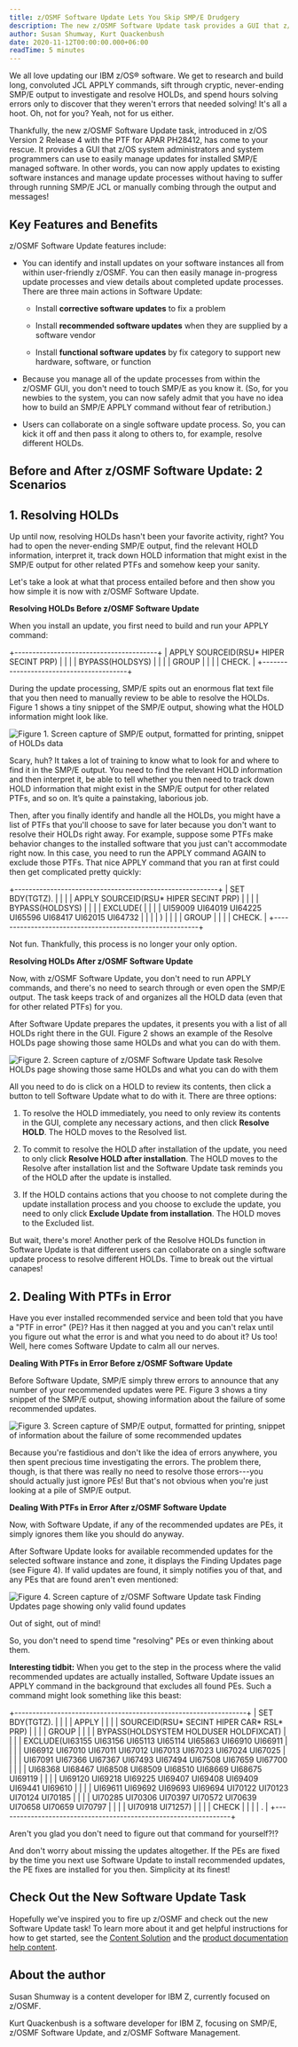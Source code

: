 ```yaml
---
title: z/OSMF Software Update Lets You Skip SMP/E Drudgery
description: The new z/OSMF Software Update task provides a GUI that z/OS system administrators and system programmers can use to manage updates for installed SMP/E managed software
author: Susan Shumway, Kurt Quackenbush
date: 2020-11-12T00:00:00.000+06:00
readTime: 5 minutes
---
```


We all love updating our IBM z/OS® software. We get to research and
build long, convoluted JCL APPLY commands, sift through cryptic,
never-ending SMP/E output to investigate and resolve HOLDs, and spend
hours solving errors only to discover that they weren't errors that
needed solving! It's all a hoot. Oh, not for you? Yeah, not for us
either.

Thankfully, the new z/OSMF Software Update task, introduced in z/OS
Version 2 Release 4 with the PTF for APAR PH28412, has come to your
rescue. It provides a GUI that z/OS system administrators and system
programmers can use to easily manage updates for installed SMP/E managed
software. In other words, you can now apply updates to existing software
instances and manage update processes without having to suffer through
running SMP/E JCL or manually combing through the output and messages!

## Key Features and Benefits

z/OSMF Software Update features include:

-   You can identify and install updates on your software instances all
    from within user-friendly z/OSMF. You can then easily manage
    in-progress update processes and view details about completed update
    processes. There are three main actions in Software Update:

    -   Install **corrective software updates** to fix a problem

    -   Install **recommended software updates** when they are supplied
        by a software vendor

    -   Install **functional software updates** by fix category to
        support new hardware, software, or function

-   Because you manage all of the update processes from within the
    z/OSMF GUI, you don't need to touch SMP/E as you know it. (So, for
    you newbies to the system, you can now safely admit that you have no
    idea how to build an SMP/E APPLY command without fear of
    retribution.)

-   Users can collaborate on a single software update process. So, you
    can kick it off and then pass it along to others to, for example,
    resolve different HOLDs.

## Before and After z/OSMF Software Update: 2 Scenarios

## 1. Resolving HOLDs

Up until now, resolving HOLDs hasn't been your favorite activity, right?
You had to open the never-ending SMP/E output, find the relevant HOLD
information, interpret it, track down HOLD information that might exist
in the SMP/E output for other related PTFs and somehow keep your sanity.

Let's take a look at what that process entailed before and then show you
how simple it is now with z/OSMF Software Update.

**Resolving HOLDs Before z/OSMF Software Update**

When you install an update, you first need to build and run your APPLY
command:

+----------------------------------------+
| APPLY SOURCEID(RSU* HIPER SECINT PRP) |
|                                        |
| BYPASS(HOLDSYS)                        |
|                                        |
| GROUP                                  |
|                                        |
| CHECK.                                 |
+----------------------------------------+

During the update processing, SMP/E spits out an enormous flat text file that you 
then need to manually review to be able to resolve the HOLDs. Figure 1 shows a tiny 
snippet of the SMP/E output, showing what the HOLD information might look like.

![Figure 1. Screen capture of SMP/E output, formatted for printing, snippet of HOLDs data](images/image1.png "Figure 1. Screen capture of SMP/E output, formatted for printing, snippet of HOLDs data")

Scary, huh? It takes a lot of training to know what to look for and where to find it in 
the SMP/E output. You need to find the relevant HOLD information and then interpret it, 
be able to tell whether you then need to track down HOLD information that might exist in 
the SMP/E output for other related PTFs, and so on. It’s quite a painstaking, laborious job.

Then, after you finally identify and handle all the HOLDs, you might
have a list of PTFs that you'll choose to save for later because you
don't want to resolve their HOLDs right away. For example, suppose some
PTFs make behavior changes to the installed software that you just
can't accommodate right now. In this case, you need to run the APPLY
command AGAIN to exclude those PTFs. That nice APPLY command that you
ran at first could then get complicated pretty quickly:

+---------------------------------------------------------+
| SET BDY(TGTZ).                                          |
|                                                         |
| APPLY SOURCEID(RSU* HIPER SECINT PRP)                  |
|                                                         |
| BYPASS(HOLDSYS)                                         |
|                                                         |
| EXCLUDE(                                                |
|                                                         |
| UI59009 UI64019 UI64225 UI65596 UI68417 UI62015 UI64732 |
|                                                         |
| )                                                       |
|                                                         |
| GROUP                                                   |
|                                                         |
| CHECK.                                                  |
+---------------------------------------------------------+

Not fun. Thankfully, this process is no longer your only option.

**Resolving HOLDs After z/OSMF Software Update**

Now, with z/OSMF Software Update, you don't need to run APPLY commands,
and there's no need to search through or even open the SMP/E output. The
task keeps track of and organizes all the HOLD data (even that for other
related PTFs) for you.

After Software Update prepares the updates, it presents you with a list
of all HOLDs right there in the GUI. Figure 2 shows an example of the
Resolve HOLDs page showing those same HOLDs and what you can do with
them.

![Figure 2. Screen capture of z/OSMF Software Update task Resolve HOLDs page showing those same HOLDs and what you can do with them](images/image2.png "Figure 2. Screen capture of z/OSMF Software Update task Resolve HOLDs page showing those same HOLDs and what you can do with them")

All you need to do is click on a HOLD to review its contents, then click
a button to tell Software Update what to do with it. There are three
options:

1.  To resolve the HOLD immediately, you need to only review its
    contents in the GUI, complete any necessary actions, and then click
    **Resolve HOLD**. The HOLD moves to the Resolved list.

2.  To commit to resolve the HOLD after installation of the update, you
    need to only click **Resolve HOLD after installation**. The HOLD
    moves to the Resolve after installation list and the Software Update
    task reminds you of the HOLD after the update is installed.

3.  If the HOLD contains actions that you choose to not complete during
    the update installation process and you choose to exclude the
    update, you need to only click **Exclude Update from installation**.
    The HOLD moves to the Excluded list.

But wait, there's more! Another perk of the Resolve HOLDs function in
Software Update is that different users can collaborate on a single
software update process to resolve different HOLDs. Time to break out
the virtual canapes!

## 2. Dealing With PTFs in Error

Have you ever installed recommended service and been told that you have
a "PTF in error" (PE)? Has it then nagged at you and you can't relax
until you figure out what the error is and what you need to do about it?
Us too! Well, here comes Software Update to calm all our nerves.

**Dealing With PTFs in Error Before z/OSMF Software Update**

Before Software Update, SMP/E simply threw errors to announce that any
number of your recommended updates were PE. Figure 3 shows a tiny
snippet of the SMP/E output, showing information about the failure of
some recommended updates.

![Figure 3. Screen capture of SMP/E output, formatted for printing, snippet of information about the failure of some recommended updates](images/image3.png "Figure 3. Screen capture of SMP/E output, formatted for printing, snippet of information about the failure of some recommended updates")

Because you're fastidious and don't like the idea of errors anywhere,
you then spent precious time investigating the errors. The problem
there, though, is that there was really no need to resolve those
errors---you should actually just ignore PEs! But that's not obvious
when you're just looking at a pile of SMP/E output.

**Dealing With PTFs in Error After z/OSMF Software Update**

Now, with Software Update, if any of the recommended updates are PEs, it
simply ignores them like you should do anyway.

After Software Update looks for available recommended updates for the
selected software instance and zone, it displays the Finding Updates
page (see Figure 4). If valid updates are found, it simply notifies you
of that, and any PEs that are found aren't even mentioned:

![Figure 4. Screen capture of z/OSMF Software Update task Finding Updates page showing only valid found updates](images/image3.png "Figure 4. Screen capture of z/OSMF Software Update task Finding Updates page showing only valid found updates")

Out of sight, out of mind!

So, you don't need to spend time "resolving" PEs or even thinking about
them.

**Interesting tidbit:** When you get to the step in the process where
the valid recommended updates are actually installed, Software Update
issues an APPLY command in the background that excludes all found PEs.
Such a command might look something like this beast:

+-----------------------------------------------------------------+
| SET BDY(TGTZ).                                                  |
|                                                                 |
| APPLY                                                           |
|                                                                 |
| SOURCEID(RSU* SECINT HIPER CAR* RSL* PRP)                    |
|                                                                 |
| GROUP                                                           |
|                                                                 |
| BYPASS(HOLDSYSTEM HOLDUSER HOLDFIXCAT)                          |
|                                                                 |
| EXCLUDE(UI63155 UI63156 UI65113 UI65114 UI65863 UI66910 UI66911 |
|                                                                 |
| UI66912 UI67010 UI67011 UI67012 UI67013 UI67023 UI67024 UI67025 |
|                                                                 |
| UI67091 UI67366 UI67367 UI67493 UI67494 UI67508 UI67659 UI67700 |
|                                                                 |
| UI68368 UI68467 UI68508 UI68509 UI68510 UI68669 UI68675 UI69119 |
|                                                                 |
| UI69120 UI69218 UI69225 UI69407 UI69408 UI69409 UI69441 UI69610 |
|                                                                 |
| UI69611 UI69692 UI69693 UI69694 UI70122 UI70123 UI70124 UI70185 |
|                                                                 |
| UI70285 UI70306 UI70397 UI70572 UI70639 UI70658 UI70659 UI70797 |
|                                                                 |
| UI70918 UI71257)                                                |
|                                                                 |
| CHECK                                                           |
|                                                                 |
| .                                                               |
+-----------------------------------------------------------------+

Aren't you glad you don't need to figure out that command for
yourself?!?

And don't worry about missing the updates altogether. If the PEs are
fixed by the time you next use Software Update to install recommended
updates, the PE fixes are installed for you then. Simplicity at its
finest!

## Check Out the New Software Update Task

Hopefully we've inspired you to fire up z/OSMF and check out the new
Software Update task! To learn more about it and get helpful
instructions for how to get started, see the [Content Solution](https://www.ibm.com/support/z-content-solutions/software-update-zosmf) and the [product documentation help content](https://www.ibm.com/docs/en/zos/2.4.0?topic=software-update-task).

## About the author

Susan Shumway is a content developer for IBM Z, currently focused on z/OSMF. 

Kurt Quackenbush is a software developer for IBM Z, focusing on SMP/E, z/OSMF Software Update, and z/OSMF Software Management.